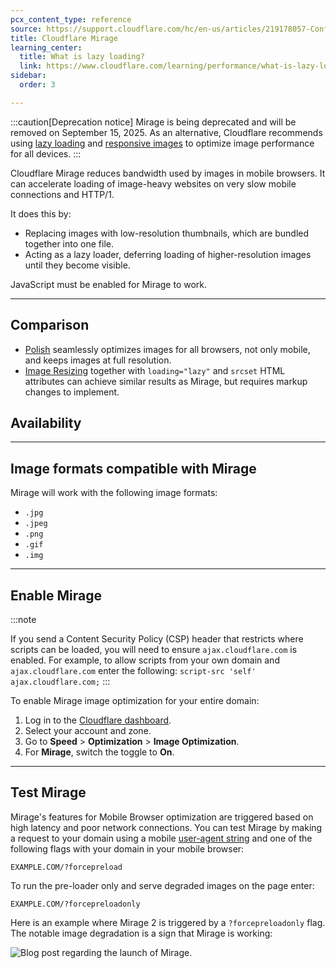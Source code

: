 ```yaml
---
pcx_content_type: reference
source: https://support.cloudflare.com/hc/en-us/articles/219178057-Configuring-Cloudflare-Mirage
title: Cloudflare Mirage
learning_center:
  title: What is lazy loading?
  link: https://www.cloudflare.com/learning/performance/what-is-lazy-loading/
sidebar:
  order: 3

---
```



:::caution[Deprecation notice]
Mirage is being deprecated and will be removed on September 15, 2025.
As an alternative, Cloudflare recommends using [lazy loading](/images/tutorials/optimize-mobile-viewing/) and [responsive images](/images/transform-images/make-responsive-images/) to optimize image performance for all devices.
:::

Cloudflare Mirage reduces bandwidth used by images in mobile browsers. It can accelerate loading of image-heavy websites on very slow mobile connections and HTTP/1.

It does this by:

* Replacing images with low-resolution thumbnails, which are bundled together into one file.
* Acting as a lazy loader, deferring loading of higher-resolution images until they become visible.

JavaScript must be enabled for Mirage to work.

***

## Comparison

* [Polish](/images/polish/) seamlessly optimizes images for all browsers, not only mobile, and keeps images at full resolution.
* [Image Resizing](/images/transform-images/) together with `loading="lazy"` and `srcset` HTML attributes can achieve similar results as Mirage, but requires markup changes to implement.

## Availability

<FeatureTable id="speed.mirage" />

***

## Image formats compatible with Mirage

Mirage will work with the following image formats:

* `.jpg`
* `.jpeg`
* `.png`
* `.gif`
* `.img`

***

## Enable Mirage

:::note

If you send a <GlossaryTooltip term="content security policy (CSP)">Content Security Policy (CSP)</GlossaryTooltip> header that restricts where scripts can be loaded, you will need to ensure `ajax.cloudflare.com` is enabled. For example, to allow scripts from your own domain and `ajax.cloudflare.com` enter the following:
`script-src 'self' ajax.cloudflare.com;`
:::

To enable Mirage image optimization for your entire domain:

1. Log in to the [Cloudflare dashboard](https://dash.cloudflare.com).
2. Select your account and zone.
3. Go to **Speed** > **Optimization** > **Image Optimization**.
4. For **Mirage**, switch the toggle to **On**.

<Render file="configuration-rule-promotion" product="rules" />

***

## Test Mirage

Mirage's features for Mobile Browser optimization are triggered based on high latency and poor network connections. You can test Mirage by making a request to your domain using a mobile [user-agent string](http://en.wikipedia.org/wiki/User_agent) and one of the following flags with your domain in your mobile browser:

`EXAMPLE.COM/?forcepreload`

To run the pre-loader only and serve degraded images on the page enter:

`EXAMPLE.COM/?forcepreloadonly`

Here is an example where Mirage 2 is triggered by a `?forcepreloadonly` flag. The notable image degradation is a sign that Mirage is working:

![Blog post regarding the launch of Mirage.
](~/assets/images/support/hc-import-219178057_forcepreloadonly.png)
